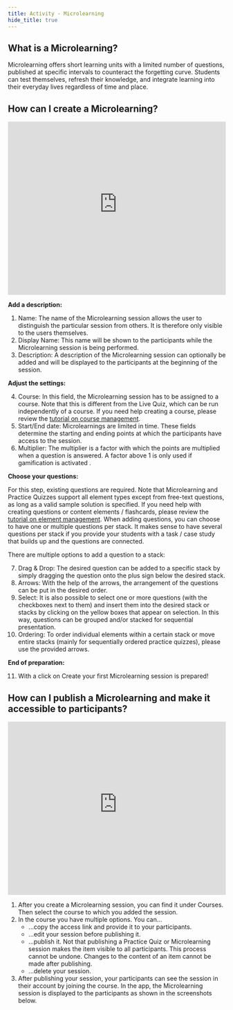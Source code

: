 ```yaml
---
title: Activity - Microlearning
hide_title: true
---
```



<CatalystTitle title="Activity - Microlearning" />

## What is a Microlearning?

Microlearning offers short learning units with a limited number of questions, published at specific intervals to counteract the forgetting curve. Students can test themselves, refresh their knowledge, and integrate learning into their everyday lives regardless of time and place.

## How can I create a Microlearning?

<iframe
  id="kmsembed-0_wd8q4cfm"
  width="100%"
  height="400"
  src="https://uzh.mediaspace.cast.switch.ch/embed/secure/iframe/entryId/0_wd8q4cfm/uiConfId/23448425/st/0"
  class="kmsembed"
  allowfullscreen
  webkitallowfullscreen
  mozAllowFullScreen
  allow="autoplay *; fullscreen *; encrypted-media *"
  referrerPolicy="no-referrer-when-downgrade"
  sandbox="allow-downloads allow-forms allow-same-origin allow-scripts allow-top-navigation allow-pointer-lock allow-popups allow-modals allow-orientation-lock allow-popups-to-escape-sandbox allow-presentation allow-top-navigation-by-user-activation"
  frameborder="0"
  title="KlickerUZH - Prepare Microlearning"
></iframe>

**Add a description:**

1. Name: The name of the Microlearning session allows the user to distinguish the particular session from others. It is therefore only visible to the users themselves.
2. Display Name: This name will be shown to the participants while the Microlearning session is being performed.
3. Description: A description of the Microlearning session can optionally be added and will be displayed to the participants at the beginning of the session.

**Adjust the settings:**

4. Course: In this field, the Microlearning session has to be assigned to a course. Note that this is different from the Live Quiz, which can be run independently of a course. If you need help creating a course, please review the [tutorial on course management](/tutorials/course_management).
5. Start/End date: Microlearnings are limited in time. These fields determine the starting and ending points at which the participants have access to the session.
6. Multiplier: The multiplier is a factor with which the points are multiplied when a question is answered. A factor above 1 is only used if gamification is activated .

**Choose your questions:**

For this step, existing questions are required. Note that Microlearning and Practice Quizzes support all element types except from free-text questions, as long as a valid sample solution is specified. If you need help with creating questions or content elements / flashcards, please review the [tutorial on element management](/tutorials/element_management/).
When adding questions, you can choose to have one or multiple questions per stack. It makes sense to have several questions per stack if you provide your students with a task / case study that builds up and the questions are connected.

There are multiple options to add a question to a stack:

7. Drag & Drop: The desired question can be added to a specific stack by simply dragging the question onto the plus sign below the desired stack.
8. Arrows: With the help of the arrows, the arrangement of the questions can be put in the desired order.
9. Select: It is also possible to select one or more questions (with the checkboxes next to them) and insert them into the desired stack or stacks by clicking on the yellow boxes that appear on selection. In this way, questions can be grouped and/or stacked for sequential presentation.
10. Ordering: To order individual elements within a certain stack or move entire stacks (mainly for sequentially ordered practice quizzes), please use the provided arrows.

**End of preparation:**

11. With a click on Create your first Microlearning session is prepared!

## How can I publish a Microlearning and make it accessible to participants?

<iframe
  id="kmsembed-0_5wx8eehl"
  width="100%"
  height="400"
  src="https://uzh.mediaspace.cast.switch.ch/embed/secure/iframe/entryId/0_5wx8eehl/uiConfId/23448425/st/0"
  class="kmsembed"
  allowfullscreen
  webkitallowfullscreen
  mozAllowFullScreen
  allow="autoplay *; fullscreen *; encrypted-media *"
  referrerPolicy="no-referrer-when-downgrade"
  sandbox="allow-downloads allow-forms allow-same-origin allow-scripts allow-top-navigation allow-pointer-lock allow-popups allow-modals allow-orientation-lock allow-popups-to-escape-sandbox allow-presentation allow-top-navigation-by-user-activation"
  frameborder="0"
  title="KlickerUZH - Publish Microlearning"
></iframe>

1. After you create a Microlearning session, you can find it under Courses. Then select the course to which you added the session.
2. In the course you have multiple options. You can...
   - ...copy the access link and provide it to your participants.
   - ...edit your session before publishing it.
   - ...publish it. Not that publishing a Practice Quiz or Microlearning session makes the item visible to all participants. This process cannot be undone. Changes to the content of an item cannot be made after publishing.
   - ...delete your session.
3. After publishing your session, your participants can see the session in their account by joining the course. In the app, the Microlearning session is displayed to the participants as shown in the screenshots below.
